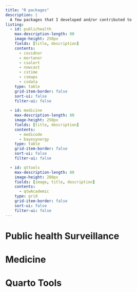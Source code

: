 ```yaml
---
title: "R packages"
description: |
  A few packages that I developed and/or contributed to
listing:
  - id: publichealth
    max-description-length: 80
    image-height: 250px
    fields: [title, description]
    contents: 
      - covidnor
      - mortanor
      - csalert
      - nowcast
      - cstime
      - csmaps
      - csdata
    type: table
    grid-item-border: false
    sort-ui: false
    filter-ui: false
    
  - id: medicine
    max-description-length: 80
    image-height: 250px
    fields: [title, description]
    contents: 
      - medicode
      - bayesynergy
    type: table
    grid-item-border: false
    sort-ui: false
    filter-ui: false

  - id: qttools
    max-description-length: 80
    image-height: 280px
    fields: [image, title, description]
    contents: 
      - qtwAcademic
    type: grid
    grid-item-border: false
    sort-ui: false
    filter-ui: false
---
```


# Public health Surveillance

::: {#publichealth}
:::


# Medicine

::: {#medicine}
:::


# Quarto Tools

::: {#qttools}
:::
